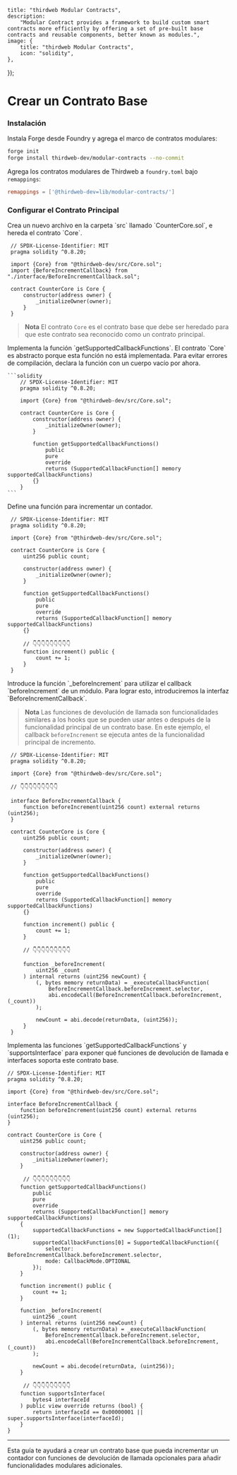 
	title: "thirdweb Modular Contracts",
	description:
		"Modular Contract provides a framework to build custom smart contracts more efficiently by offering a set of pre-built base contracts and reusable components, better known as modules.",
	image: {
		title: "thirdweb Modular Contracts",
		icon: "solidity",
	},
});

# Crear un Contrato Base

### Instalación

Instala Forge desde Foundry y agrega el marco de contratos modulares:

```bash
forge init
forge install thirdweb-dev/modular-contracts --no-commit
```

Agrega los contratos modulares de Thirdweb a `foundry.toml` bajo `remappings`:

```toml
remappings = ['@thirdweb-dev=lib/modular-contracts/']
```

### Configurar el Contrato Principal

<Steps>

<Step title="Crear un Contrato Principal">
   Crea un nuevo archivo en la carpeta `src` llamado `CounterCore.sol`, e hereda el contrato `Core`.

```solidity
 // SPDX-License-Identifier: MIT
 pragma solidity ^0.8.20;

 import {Core} from "@thirdweb-dev/src/Core.sol";
 import {BeforeIncrementCallback} from "./interface/BeforeIncrementCallback.sol";

 contract CounterCore is Core {
     constructor(address owner) {
         _initializeOwner(owner);
     }
 }

```

> **Nota**
> El contrato `Core` es el contrato base que debe ser heredado para que este contrato sea reconocido como un contrato principal.

</Step>

<Step title="Configurar la Función getSupportedCallbackFunctions">
Implementa la función `getSupportedCallbackFunctions`. El contrato `Core` es abstracto porque esta función no está implementada. Para evitar errores de compilación, declara la función con un cuerpo vacío por ahora.

    ```solidity
        // SPDX-License-Identifier: MIT
        pragma solidity ^0.8.20;

        import {Core} from "@thirdweb-dev/src/Core.sol";

        contract CounterCore is Core {
            constructor(address owner) {
                _initializeOwner(owner);
            }

            function getSupportedCallbackFunctions()
                public
                pure
                override
                returns (SupportedCallbackFunction[] memory supportedCallbackFunctions)
            {}
        }
    ```

</Step>

<Step title="Configurar la función de incremento">
   Define una función para incrementar un contador.


```solidity
 // SPDX-License-Identifier: MIT
 pragma solidity ^0.8.20;

 import {Core} from "@thirdweb-dev/src/Core.sol";

 contract CounterCore is Core {
     uint256 public count;

     constructor(address owner) {
         _initializeOwner(owner);
     }

     function getSupportedCallbackFunctions()
         public
         pure
         override
         returns (SupportedCallbackFunction[] memory supportedCallbackFunctions)
     {}

     // 👇👇👇👇👇👇👇👇👇
     function increment() public {
         count += 1;
     }
 }
```

</Step>

<Step title="Agregar una función de devolución de llamada">
   Introduce la función `_beforeIncrement` para utilizar el callback `beforeIncrement` de un módulo. Para lograr esto, introduciremos la interfaz `BeforeIncrementCallback`.

> **Nota**
> Las funciones de devolución de llamada son funcionalidades similares a los hooks que se pueden usar antes o después de la funcionalidad principal de un contrato base.
> En este ejemplo, el callback `beforeIncrement` se ejecuta antes de la funcionalidad principal de incremento.

```solidity
 // SPDX-License-Identifier: MIT
 pragma solidity ^0.8.20;

 import {Core} from "@thirdweb-dev/src/Core.sol";

 // 👇👇👇👇👇👇👇👇👇

 interface BeforeIncrementCallback {
     function beforeIncrement(uint256 count) external returns (uint256);
 }

 contract CounterCore is Core {
     uint256 public count;

     constructor(address owner) {
         _initializeOwner(owner);
     }

     function getSupportedCallbackFunctions()
         public
         pure
         override
         returns (SupportedCallbackFunction[] memory supportedCallbackFunctions)
     {}

     function increment() public {
         count += 1;
     }

     // 👇👇👇👇👇👇👇👇👇

     function _beforeIncrement(
         uint256 _count
     ) internal returns (uint256 newCount) {
         (, bytes memory returnData) = _executeCallbackFunction(
             BeforeIncrementCallback.beforeIncrement.selector,
             abi.encodeCall(BeforeIncrementCallback.beforeIncrement, (_count))
         );

         newCount = abi.decode(returnData, (uint256));
     }
 }

```

</Step>

<Step title="Implementar funciones compatibles">
   Implementa las funciones `getSupportedCallbackFunctions` y `supportsInterface` para exponer qué funciones de devolución de llamada e interfaces soporta este contrato base.

```solidity
// SPDX-License-Identifier: MIT
pragma solidity ^0.8.20;

import {Core} from "@thirdweb-dev/src/Core.sol";

interface BeforeIncrementCallback {
    function beforeIncrement(uint256 count) external returns (uint256);
}

contract CounterCore is Core {
    uint256 public count;

    constructor(address owner) {
        _initializeOwner(owner);
    }

     // 👇👇👇👇👇👇👇👇👇
    function getSupportedCallbackFunctions()
        public
        pure
        override
        returns (SupportedCallbackFunction[] memory supportedCallbackFunctions)
    {
        supportedCallbackFunctions = new SupportedCallbackFunction[](1);
        supportedCallbackFunctions[0] = SupportedCallbackFunction({
            selector: BeforeIncrementCallback.beforeIncrement.selector,
            mode: CallbackMode.OPTIONAL
        });
    }

    function increment() public {
        count += 1;
    }

    function _beforeIncrement(
        uint256 _count
    ) internal returns (uint256 newCount) {
        (, bytes memory returnData) = _executeCallbackFunction(
            BeforeIncrementCallback.beforeIncrement.selector,
            abi.encodeCall(BeforeIncrementCallback.beforeIncrement, (_count))
        );

        newCount = abi.decode(returnData, (uint256));
    }

     // 👇👇👇👇👇👇👇👇👇
    function supportsInterface(
        bytes4 interfaceId
    ) public view override returns (bool) {
        return interfaceId == 0x00000001 || super.supportsInterface(interfaceId);
    }
}

```

</Step>

</Steps>

---

Esta guía te ayudará a crear un contrato base que pueda incrementar un contador con funciones de devolución de llamada opcionales para añadir funcionalidades modulares adicionales.
